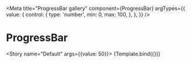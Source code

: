 
<Meta
  title="ProgressBar gallery"
  component={ProgressBar}
  argTypes={{
    value: {
      control: {
        type: 'number',
        min: 0,
        max: 100,
      },
    },
  }}
/>


# ProgressBar

<Story name="Default" args={{value: 50}}>
  {Template.bind({})}
</Story>
